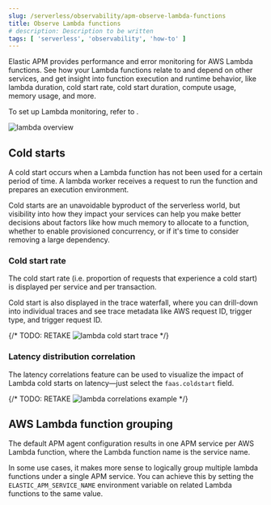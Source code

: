 ```yaml
---
slug: /serverless/observability/apm-observe-lambda-functions
title: Observe Lambda functions
# description: Description to be written
tags: [ 'serverless', 'observability', 'how-to' ]
---
```


<p><DocBadge template="technical preview" /></p>

Elastic APM provides performance and error monitoring for AWS Lambda functions.
See how your Lambda functions relate to and depend on other services, and
get insight into function execution and runtime behavior, like lambda duration, cold start rate, cold start duration, compute usage, memory usage, and more.

To set up Lambda monitoring, refer to <DocLink slug="/serverless/observability/apm-agents-aws-lambda-functions" />.

![lambda overview](images/apm-lambda/lambda-overview.png)

## Cold starts

A cold start occurs when a Lambda function has not been used for a certain period of time. A lambda worker receives a request to run the function and prepares an execution environment.

Cold starts are an unavoidable byproduct of the serverless world, but visibility into how they impact your services can help you make better decisions about factors like how much memory to allocate to a function, whether to enable provisioned concurrency, or if it's time to consider removing a large dependency.

### Cold start rate

The cold start rate (i.e. proportion of requests that experience a cold start) is displayed per service and per transaction.

Cold start is also displayed in the trace waterfall, where you can drill-down into individual traces and see trace metadata like AWS request ID, trigger type, and trigger request ID.

{/* TODO: RETAKE
![lambda cold start trace](images/apm-lambda/lambda-cold-start-trace.png) */}

### Latency distribution correlation

The <DocLink slug="/serverless/observability/apm-find-transaction-latency-and-failure-correlations" section="find-high-transaction-latency-correlations">latency correlations</DocLink> feature can be used to visualize the impact of Lambda cold starts on latency&mdash;just select the `faas.coldstart` field.

{/* TODO: RETAKE
![lambda correlations example](images/apm-lambda/lambda-correlations.png) */}

## AWS Lambda function grouping

The default APM agent configuration results in one APM service per AWS Lambda function,
where the Lambda function name is the service name.

In some use cases, it makes more sense to logically group multiple lambda functions under a single
APM service. You can achieve this by setting the `ELASTIC_APM_SERVICE_NAME` environment variable
on related Lambda functions to the same value.

